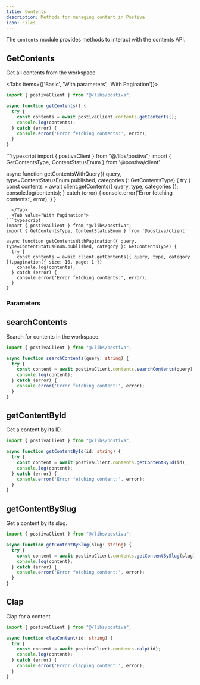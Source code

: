 ```yaml
---
title: Contents
description: Methods for managing content in Postiva
icon: Files
---
```


The `contents` module provides methods to interact with the contents API.

## GetContents

Get all contents from the workspace.

<Tabs items={['Basic', 'With parameters', 'With Pagination']}>
  <Tab value="Basic">
```typescript
import { postivaClient } from "@/libs/postiva";

async function getContents() {
  try {
    const contents = await postivaClient.contents.getContents();
    console.log(contents);
  } catch (error) {
    console.error('Error fetching contents:', error);
  }
}
```
  </Tab>
  <Tab value="With parameters">
```typescript
import { postivaClient } from "@/libs/postiva";
import { GetContentsType, ContentStatusEnum } from '@postiva/client'

async function getContentsWithQuery({ query, type=ContentStatusEnum.published, categories }: GetContentsType) {
  try {
    const contents = await client.getContents({ query, type, categories });
    console.log(contents);
  } catch (error) {
    console.error('Error fetching contents:', error);
  }
}
```  
  </Tab>
  <Tab value="With Pagination">
```typescript
import { postivaClient } from "@/libs/postiva";
import { GetContentsType, ContentStatusEnum } from '@postiva/client'

async function getContentsWithPagination({ query, type=ContentStatusEnum.published, category }: GetContentsType) {
  try {
    const contents = await client.getContents({ query, type, category }).pagination({ size: 10, page: 1 })
    console.log(contents);
  } catch (error) {
    console.error('Error fetching contents:', error);
  }
}
```  
  </Tab>
</Tabs>

### Parameters


<AutoTypeTable path="./content/docs/props.ts" name="GetContentsType" />

## searchContents

Search for contents in the workspace.

```typescript
import { postivaClient } from "@/libs/postiva";

async function searchContents(query: string) {
  try {
    const content = await postivaClient.contents.searchContents(query);
    console.log(content);
  } catch (error) {
    console.error('Error fetching content:', error);
  }
}
```


## getContentById

Get a content by its ID.

```typescript
import { postivaClient } from "@/libs/postiva";

async function getContentById(id: string) {
  try {
    const content = await postivaClient.contents.getContentById(id);
    console.log(content);
  } catch (error) {
    console.error('Error fetching content:', error);
  }
}
```

## getContentBySlug

Get a content by its slug.

```typescript
import { postivaClient } from "@/libs/postiva";

async function getContentBySlug(slug: string) {
  try {
    const content = await postivaClient.contents.getContentBySlug(slug);
    console.log(content);
  } catch (error) {
    console.error('Error fetching content:', error);
  }
}
```

## Clap

Clap for a content.

```typescript
import { postivaClient } from "@/libs/postiva";

async function clapContent(id: string) {
  try {
    const content = await postivaClient.contents.calp(id);
    console.log(content);
  } catch (error) {
    console.error('Error clapping content:', error);
  }
}
```
